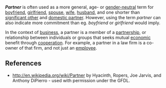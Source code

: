 {{rfc}}
'''''Partner''''' is often used as a more general, age- or [[gender-neutral]] term for [[boyfriend]], [[girlfriend]], [[spouse]], [[wife]], [[husband]], and one shorter than [[significant other]] and [[domestic partnership|domestic partner]].
However, using the term ''partner'' can also indicate more commitment than eg. ''boyfriend'' or ''girlfriend'' would imply. 

In the context of [[business]], a partner is a member of a [[partnership]], or relationship between individuals or groups that seeks mutual [[economic]] benefit through [[cooperation]].  For example, a partner in a law firm is a co-owner of that firm, and not just an [[employee]].

==References==
*http://en.wikipedia.org/wiki/Partner by Hyacinth, Ropers, Joe Jarvis, and Anthony DiPierro - used with permission under the GFDL.